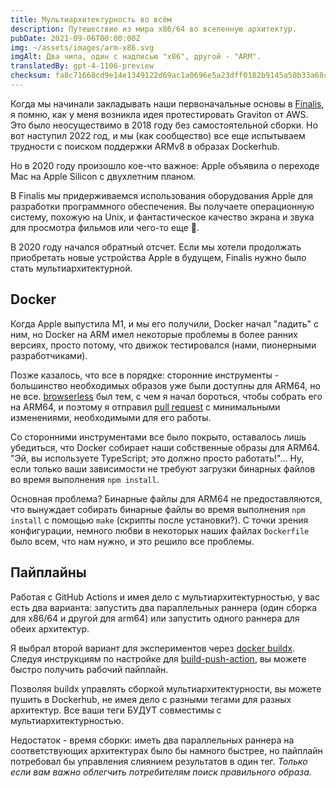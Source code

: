 ```yaml
---
title: Мультиархитектурность во всём
description: Путешествие из мира x86/64 во вселенную архитектур.
pubDate: 2021-09-06T00:00:00Z
img: ~/assets/images/arm-x86.svg
imgAlt: Два чипа, один с надписью "x86", другой - "ARM".
translatedBy: gpt-4-1106-preview
checksum: fa8c71668cd9e14e1349122d69ac1a0696e5a23dff0182b9145a50b33a68cbf6
---
```


Когда мы начинали закладывать наши первоначальные основы в [Finalis](https://www.finalis.com), я помню, как у меня возникла идея протестировать Graviton от AWS.
Это было неосуществимо в 2018 году без самостоятельной сборки. Но вот наступил 2022 год, и мы (как сообщество) все еще испытываем трудности с поиском поддержки ARMv8 в образах Dockerhub.

Но в 2020 году произошло кое-что важное: Apple объявила о переходе Mac на Apple Silicon с двухлетним планом.

В Finalis мы придерживаемся использования оборудования Apple для разработки программного обеспечения. Вы получаете операционную систему, похожую на Unix, и фантастическое качество экрана и звука для просмотра фильмов или чего-то еще 🍿.

В 2020 году начался обратный отсчет. Если мы хотели продолжать приобретать новые устройства Apple в будущем, Finalis нужно было стать мультиархитектурной.

## Docker

Когда Apple выпустила M1, и мы его получили, Docker начал "ладить" с ним, но Docker на ARM имел некоторые проблемы в более ранних версиях, просто потому, что движок тестировался (нами, пионерными разработчиками).

Позже казалось, что все в порядке: сторонние инструменты - большинство необходимых образов уже были доступны для ARM64, но не все. [browserless](https://github.com/browserless/chrome) был тем, с чем я начал бороться, чтобы собрать его на ARM64, и поэтому я отправил [pull request](https://github.com/browserless/chrome/pull/1847) с минимальными изменениями, необходимыми для его работы.

Со сторонними инструментами все было покрыто, оставалось лишь убедиться, что Docker собирает наши собственные образы для ARM64. "Эй, вы используете TypeScript; это должно просто работать!"... Ну, если только ваши зависимости не требуют загрузки бинарных файлов во время выполнения `npm install`.

Основная проблема? Бинарные файлы для ARM64 не предоставляются, что вынуждает собирать бинарные файлы во время выполнения `npm install` с помощью `make` (скрипты после установки?). С точки зрения конфигурации, немного любви в некоторых наших файлах `Dockerfile` было всем, что нам нужно, и это решило все проблемы.

## Пайплайны

Работая с GitHub Actions и имея дело с мультиархитектурностью, у вас есть два варианта: запустить два параллельных раннера (один сборка для x86/64 и другой для arm64) или запустить одного раннера для обеих архитектур.

Я выбрал второй вариант для экспериментов через [docker buildx](https://docs.docker.com/build/buildx/). Следуя инструкциям по настройке для [build-push-action](https://github.com/docker/build-push-action#path-context), вы можете быстро получить рабочий пайплайн.

Позволяя buildx управлять сборкой мультиархитектурности, вы можете пушить в Dockerhub, не имея дело с разными тегами для разных архитектур. Все ваши теги БУДУТ совместимы с мультиархитектурностью.

Недостаток - время сборки: иметь два параллельных раннера на соответствующих архитектурах было бы намного быстрее, но пайплайн потребовал бы управления слиянием результатов в один тег. _Только если вам важно облегчить потребителям поиск правильного образа._
